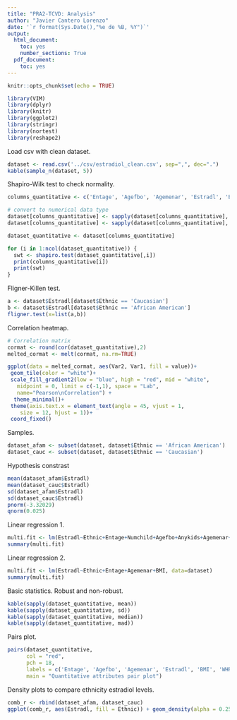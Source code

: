 ```yaml
---
title: "PRA2-TCVD: Analysis"
author: "Javier Cantero Lorenzo"
date: '`r format(Sys.Date(),"%e de %B, %Y")`'
output:
  html_document:
    toc: yes
    number_sections: True
  pdf_document:
    toc: yes
---
```


```r
knitr::opts_chunk$set(echo = TRUE)
```

```r
library(VIM)
library(dplyr)
library(knitr)
library(ggplot2)
library(stringr)
library(nortest)
library(reshape2)
```

Load csv with clean dataset.
```r
dataset <- read.csv('../csv/estradiol_clean.csv', sep=",", dec=".")
kable(sample_n(dataset, 5))
```

Shapiro-Wilk test to check normality.
```r
columns_quantitative <- c('Entage', 'Agefbo', 'Agemenar', 'Estradl', 'BMI', 'WHR')

# convert to numerical data type
dataset[columns_quantitative] <- sapply(dataset[columns_quantitative], as.character)
dataset[columns_quantitative] <- sapply(dataset[columns_quantitative], as.numeric)

dataset_quantitative <- dataset[columns_quantitative]
```


```r
for (i in 1:ncol(dataset_quantitative)) {
  swt <- shapiro.test(dataset_quantitative[,i])
  print(columns_quantitative[i])
  print(swt)
}
```

Fligner-Killen test.
```r
a <- dataset$Estradl[dataset$Ethnic == 'Caucasian']
b <- dataset$Estradl[dataset$Ethnic == 'African American']
fligner.test(x=list(a,b))
```

Correlation heatmap.
```r
# Correlation matrix
cormat <- round(cor(dataset_quantitative),2)
melted_cormat <- melt(cormat, na.rm=TRUE)

ggplot(data = melted_cormat, aes(Var2, Var1, fill = value))+
 geom_tile(color = "white")+
 scale_fill_gradient2(low = "blue", high = "red", mid = "white", 
   midpoint = 0, limit = c(-1,1), space = "Lab", 
   name="Pearson\nCorrelation") +
  theme_minimal()+ 
 theme(axis.text.x = element_text(angle = 45, vjust = 1, 
    size = 12, hjust = 1))+
 coord_fixed()
```

Samples.
```r
dataset_afam <- subset(dataset, dataset$Ethnic == 'African American')
dataset_cauc <- subset(dataset, dataset$Ethnic == 'Caucasian')
```

Hypothesis constrast
```r
mean(dataset_afam$Estradl)
mean(dataset_cauc$Estradl)
sd(dataset_afam$Estradl)
sd(dataset_cauc$Estradl)
pnorm(-3.32029)
qnorm(0.025)
```

Linear regression 1.
```r
multi.fit <- lm(Estradl~Ethnic+Entage+Numchild+Agefbo+Anykids+Agemenar+BMI+WHR+Area, data=dataset)
summary(multi.fit)
```

Linear regression 2.
```r
multi.fit <- lm(Estradl~Ethnic+Entage+Agemenar+BMI, data=dataset)
summary(multi.fit)
```

Basic statistics. Robust and non-robust.
```r
kable(sapply(dataset_quantitative, mean))
kable(sapply(dataset_quantitative, sd))
kable(sapply(dataset_quantitative, median))
kable(sapply(dataset_quantitative, mad))
```

Pairs plot.
```r
pairs(dataset_quantitative,
      col = "red",
      pch = 18,
      labels = c('Entage', 'Agefbo', 'Agemenar', 'Estradl', 'BMI', 'WHR'),
      main = "Quantitative attributes pair plot")  
```

Density plots to compare ethnicity estradiol levels.
```r
comb_r <- rbind(dataset_afam, dataset_cauc)
ggplot(comb_r, aes(Estradl, fill = Ethnic)) + geom_density(alpha = 0.25)
```